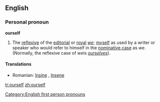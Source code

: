 ==English==

===Personal pronoun===
{{rfc-header|Personal pronoun}}
'''ourself'''
# The [[reflexive]] of the [[editorial]] or [[royal]] ''[[we]]''; [[myself]] as used by a writer or speaker who would refer to himself in the [[nominative case]] as ''we''. (Normally, the reflexive case of ''we ''is ''[[ourselves]]'').

====Translations====
*Romanian: [[înşine]] {{m}}, [[însene]] {{f}}

[[Category:English first person pronouns]]

[[tr:ourself]]
[[zh:ourself]]